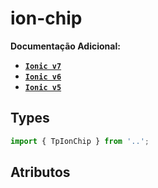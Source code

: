 
<Meta of={chipStories} />

# ion-chip

**Documentação Adicional:**

- **[`Ionic v7`](https://ionicframework.com/docs/api/chip)**
- **[`Ionic v6`](https://ionicframework.com/docs/v6/api/chip)**
- **[`Ionic v5`](https://ionicframework.com/docs/v5/api/chip)**

## Types

```ts
import { TpIonChip } from '..';
```

## Atributos

<Canvas of={chipStories.Default} />

<Controls />
